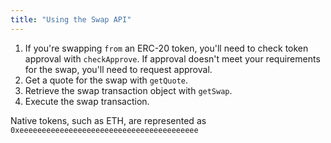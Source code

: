 ```yaml
---
title: "Using the Swap API"
---
```


1. If you're swapping `from` an ERC-20 token, you'll need to check token approval with `checkApprove`. If approval doesn't meet your requirements for the swap, you'll need to request approval.
2. Get a quote for the swap with `getQuote`.
3. Retrieve the swap transaction object with `getSwap`.
4. Execute the swap transaction.

<Tip>Native tokens, such as ETH, are represented as `0xeeeeeeeeeeeeeeeeeeeeeeeeeeeeeeeeeeeeeeee`</Tip>
